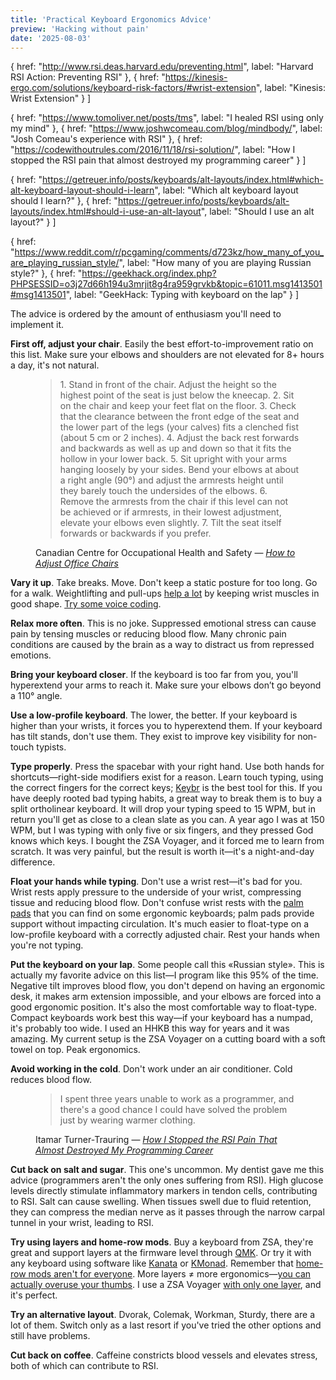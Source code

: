 ```yaml
---
title: 'Practical Keyboard Ergonomics Advice'
preview: 'Hacking without pain'
date: '2025-08-03'
---
```



  {
    href: "http://www.rsi.deas.harvard.edu/preventing.html",
    label: "Harvard RSI Action: Preventing RSI"
  },
  {
    href: "https://kinesis-ergo.com/solutions/keyboard-risk-factors/#wrist-extension",
    label: "Kinesis: Wrist Extension"
  }
]

  {
    href: "https://www.tomoliver.net/posts/tms",
    label: "I healed RSI using only my mind"
  },
  {
    href: "https://www.joshwcomeau.com/blog/mindbody/",
    label: "Josh Comeau's experience with RSI"
  },
  {
    href: "https://codewithoutrules.com/2016/11/18/rsi-solution/",
    label: "How I stopped the RSI pain that almost destroyed my programming career"
  }
]

  {
    href: "https://getreuer.info/posts/keyboards/alt-layouts/index.html#which-alt-keyboard-layout-should-i-learn",
    label: "Which alt keyboard layout should I learn?"
  },
  {
    href: "https://getreuer.info/posts/keyboards/alt-layouts/index.html#should-i-use-an-alt-layout",
    label: "Should I use an alt layout?"
  }
]

  {
    href: "https://www.reddit.com/r/pcgaming/comments/d723kz/how_many_of_you_are_playing_russian_style/",
    label: "How many of you are playing Russian style?"
  },
  {
    href: "https://geekhack.org/index.php?PHPSESSID=o3j27d66h194u3mrjit8g4ra959grvkb&topic=61011.msg1413501#msg1413501",
    label: "GeekHack: Typing with keyboard on the lap"
  }
]

The advice is ordered by the amount of enthusiasm you'll need to implement it.

<b>First off, adjust your chair</b>. Easily the best effort-to-improvement ratio on this list. Make sure your elbows and shoulders are not elevated for 8+ hours a day, it's not natural.

<figure>
<blockquote>
1. Stand in front of the chair. Adjust the height so the highest point of the seat is just below the kneecap.
2. Sit on the chair and keep your feet flat on the floor.
3. Check that the clearance between the front edge of the seat and the lower part of the legs (your calves) fits a clenched fist (about 5 cm or 2 inches).
4. Adjust the back rest forwards and backwards as well as up and down so that it fits the hollow in your lower back.
5. Sit upright with your arms hanging loosely by your sides. Bend your elbows at about a right angle (90°) and adjust the armrests height until they barely touch the undersides of the elbows.
6. Remove the armrests from the chair if this level can not be achieved or if armrests, in their lowest adjustment, <span class="highlight" data-hint="Otherwise, you'll have stiffness and pain in your trapezius">elevate your elbows even slightly</span>.
7. Tilt the seat itself forwards or backwards if you prefer.
</blockquote>
<p>Canadian Centre for Occupational Health and Safety —&nbsp;<cite><a href="https://www.ccohs.ca/oshanswers/ergonomics/office/chair_adjusting.html" target="_blank" rel="noopener noreferrer">How to Adjust Office Chairs</a></cite></p>
</figure>

<b>Vary it up</b>. Take breaks. Move. Don't keep a static posture for too long. Go for a walk. Weightlifting and pull-ups <a href="https://news.ycombinator.com/item?id=23577204" target="_blank" rel="noopener noreferrer">help a lot</a> by keeping wrist muscles in good shape. <a href="https://www.joshwcomeau.com/blog/hands-free-coding" target="_blank" rel="noopener noreferrer">Try some voice coding</a>.

<b>Relax more often</b>. <Sources sources={stressSources}>This is no joke</Sources>. Suppressed emotional stress can cause pain by tensing muscles or reducing blood flow. Many chronic pain conditions are caused by the brain as a way to distract us from repressed emotions.

<b>Bring your keyboard closer</b>. If the keyboard is too far from you, you'll hyperextend your arms to reach it. Make sure your elbows don’t go beyond a 110° angle.

<b>Use a low-profile keyboard</b>. The lower, the better. If your keyboard is higher than your wrists, it forces you to hyperextend them. If your keyboard has tilt stands, <span class="highlight" data-hint="Positive tilt angle significantly increases the pressure within the carpal tunnel">don't use them</span>. They exist to improve key visibility for non-touch typists.

<ImageWithCaption image={magicHhkbImage} alt="Height comparison of Apple Magic Keyboard and HHKB" caption="Magic Keyboard vs HHKB" />

<b>Type properly</b>. Press the spacebar with your right hand. Use both hands for shortcuts—right-side modifiers exist for a reason. Learn touch typing, using the correct fingers for the correct keys; <a href="https://www.keybr.com/" target="_blank" rel="noopener noreferrer">Keybr</a> is the best tool for this. If you have deeply rooted bad typing habits, a great way to break them is to buy a split ortholinear keyboard. It will drop your typing speed to 15 <span class="highlight" data-hint="Words per minute. 15 is very slow, the average is 50">WPM</span>, but in return you'll get as close to a clean slate as you can. A year ago I was at 150 WPM, but I was typing with only five or six fingers, and they pressed God knows which keys. I bought the ZSA Voyager, and it forced me to learn from scratch. It was very painful, but the result is worth it—it's a night-and-day difference.

<b>Float your hands while typing</b>. Don't use a wrist rest—<Sources sources={wristRestSources}>it's bad for you</Sources>. Wrist rests apply pressure to the underside of your wrist, compressing tissue and reducing blood flow. Don't confuse wrist rests with the <a href="https://kinesis-ergo.com/shop/ac360pp/" target="_blank" rel="noopener noreferrer">palm pads</a> that you can find on some ergonomic keyboards; palm pads provide support without impacting circulation. It's much easier to float-type on a low-profile keyboard with a correctly adjusted chair. Rest your hands when you're not typing.

<b>Put the keyboard on your lap</b>. Some people call this <Sources sources={russianStyleSources}>«Russian style»</Sources>. This is actually my favorite advice on this list—I program like this 95% of the time. Negative tilt improves blood flow, you don't depend on having an ergonomic desk, it makes arm extension impossible, and your elbows are forced into a good ergonomic position. It's also the most comfortable way to float-type. Compact keyboards work best this way—if your keyboard has a numpad, it's probably too wide. I used an HHKB this way for years and it was amazing. My current setup is the ZSA Voyager on a cutting board with a soft towel on top. Peak ergonomics.

<ImageWithCaption image={voyagerImage} alt="ZSA Voyager on my lap" caption="ZSA Voyager on my lap" />

<b>Avoid working in the cold</b>. Don't work under an air conditioner. Cold reduces blood flow.

<figure>
<blockquote>
I spent three years unable to work as a programmer, and there's a good chance I could have solved the problem just by wearing warmer clothing.
</blockquote>
<p>Itamar Turner-Trauring —&nbsp;<cite><a href="https://codewithoutrules.com/2016/11/18/rsi-solution/" target="_blank" rel="noopener noreferrer">How I Stopped the RSI Pain That Almost Destroyed My Programming Career</a></cite></p>
</figure>

<b>Cut back on salt and sugar</b>. This one's uncommon. My dentist gave me this advice (programmers aren't the only ones suffering from RSI). High glucose levels directly stimulate inflammatory markers in tendon cells, contributing to RSI. Salt can cause swelling. When tissues swell due to fluid retention, they can compress the median nerve as it passes through the narrow carpal tunnel in your wrist, leading to RSI.

<b>Try using layers and home-row mods</b>. Buy a keyboard from ZSA, they're great and support layers at the firmware level through <a href="https://docs.qmk.fm" target="_blank" rel="noopener noreferrer">QMK</a>. Or try it with any keyboard using software like <a href="https://github.com/jtroo/kanata" target="_blank" rel="noopener noreferrer">Kanata</a> or <a href="https://github.com/kmonad/kmonad" target="_blank" rel="noopener noreferrer">KMonad</a>. Remember that <a href="https://getreuer.info/posts/keyboards/faqs/index.html#home-row-mods-are-hard-to-use" target="_blank" rel="noopener noreferrer">home-row mods aren't for everyone</a>. More layers ≠ more ergonomics—<a href="https://getreuer.info/posts/keyboards/thumb-ergo/index.html" target="_blank" rel="noopener noreferrer">you can actually overuse your thumbs</a>. I use a ZSA Voyager <a href="https://configure.zsa.io/voyager/layouts/6JN7l/latest/0" target="_blank" rel="noopener noreferrer">with only one layer</a>, and it's perfect.

<b>Try an alternative layout</b>. Dvorak, Colemak, Workman, Sturdy, <Sources sources={alternativeLayoutSources}>there are a lot of them</Sources>. Switch only as a last resort if you've tried the other options and still have problems.

<b>Cut back on coffee</b>. Caffeine constricts blood vessels and elevates stress, both of which can contribute to RSI.
